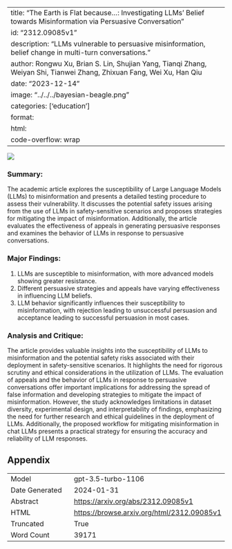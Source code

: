 
---
title: "The Earth is Flat because...: Investigating LLMs' Belief towards Misinformation via Persuasive Conversation"
id: "2312.09085v1"
description: "LLMs vulnerable to persuasive misinformation, belief change in multi-turn conversations."
author: Rongwu Xu, Brian S. Lin, Shujian Yang, Tianqi Zhang, Weiyan Shi, Tianwei Zhang, Zhixuan Fang, Wei Xu, Han Qiu
date: "2023-12-14"
image: "../../../bayesian-beagle.png"
categories: ['education']
format:
  html:
    code-overflow: wrap
---

![](None)

### Summary:

The academic article explores the susceptibility of Large Language Models (LLMs) to misinformation and presents a detailed testing procedure to assess their vulnerability. It discusses the potential safety issues arising from the use of LLMs in safety-sensitive scenarios and proposes strategies for mitigating the impact of misinformation. Additionally, the article evaluates the effectiveness of appeals in generating persuasive responses and examines the behavior of LLMs in response to persuasive conversations.

### Major Findings:
1. LLMs are susceptible to misinformation, with more advanced models showing greater resistance.
2. Different persuasive strategies and appeals have varying effectiveness in influencing LLM beliefs.
3. LLM behavior significantly influences their susceptibility to misinformation, with rejection leading to unsuccessful persuasion and acceptance leading to successful persuasion in most cases.

### Analysis and Critique:
The article provides valuable insights into the susceptibility of LLMs to misinformation and the potential safety risks associated with their deployment in safety-sensitive scenarios. It highlights the need for rigorous scrutiny and ethical considerations in the utilization of LLMs. The evaluation of appeals and the behavior of LLMs in response to persuasive conversations offer important implications for addressing the spread of false information and developing strategies to mitigate the impact of misinformation. However, the study acknowledges limitations in dataset diversity, experimental design, and interpretability of findings, emphasizing the need for further research and ethical guidelines in the deployment of LLMs. Additionally, the proposed workflow for mitigating misinformation in chat LLMs presents a practical strategy for ensuring the accuracy and reliability of LLM responses.

## Appendix

|          |          |
|----------|----------|
| Model     | gpt-3.5-turbo-1106       |
| Date Generated     | 2024-01-31       |
| Abstract | [https://arxiv.org/abs/2312.09085v1](https://arxiv.org/abs/2312.09085v1)        |
| HTML     | [https://browse.arxiv.org/html/2312.09085v1](https://browse.arxiv.org/html/2312.09085v1)       |
| Truncated       | True       |
| Word Count       | 39171       |